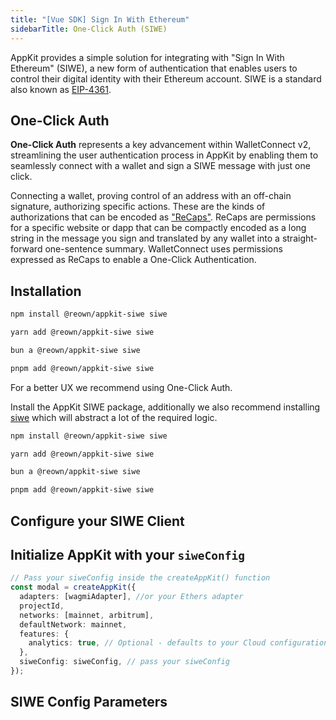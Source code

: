 ```yaml
---
title: "[Vue SDK] Sign In With Ethereum"
sidebarTitle: One-Click Auth (SIWE)
---
```



AppKit provides a simple solution for integrating with "Sign In With Ethereum" (SIWE), a new form of authentication that enables users to control their digital identity with their Ethereum account.
SIWE is a standard also known as [EIP-4361](https://docs.login.xyz/general-information/siwe-overview/eip-4361).

## One-Click Auth

**One-Click Auth** represents a key advancement within WalletConnect v2, streamlining the user authentication process in AppKit by enabling them to seamlessly connect with a wallet and sign a SIWE message with just one click.

Connecting a wallet, proving control of an address with an off-chain signature, authorizing specific actions. These are the kinds of authorizations that can be encoded as ["ReCaps"](https://eips.ethereum.org/EIPS/eip-5573). ReCaps are permissions for a specific website or dapp that can be compactly encoded as a long string in the message you sign and translated by any wallet into a straight-forward one-sentence summary.
WalletConnect uses permissions expressed as ReCaps to enable a One-Click Authentication.

## Installation

<Tabs >
<Tab title="One-Click Auth">

<CodeGroup>

```bash npm
npm install @reown/appkit-siwe siwe
```

```bash Yarn
yarn add @reown/appkit-siwe siwe
```

```bash Bun
bun a @reown/appkit-siwe siwe
```

```bash pnpm
pnpm add @reown/appkit-siwe siwe
```
</CodeGroup>

</Tab>
<Tab title="Legacy">

<Warning>For a better UX we recommend using One-Click Auth.</Warning>

Install the AppKit SIWE package, additionally we also recommend installing [siwe](https://docs.login.xyz/) which will abstract a lot of the required logic.

<CodeGroup>

```bash npm
npm install @reown/appkit-siwe siwe
```

```bash Yarn
yarn add @reown/appkit-siwe siwe
```

```bash Bun
bun a @reown/appkit-siwe siwe
```

```bash pnpm
pnpm add @reown/appkit-siwe siwe
```
</CodeGroup>

</Tab>
</Tabs>

## Configure your SIWE Client

<SiweCode />

## Initialize AppKit with your `siweConfig`

```ts
// Pass your siweConfig inside the createAppKit() function
const modal = createAppKit({
  adapters: [wagmiAdapter], //or your Ethers adapter
  projectId,
  networks: [mainnet, arbitrum],
  defaultNetwork: mainnet,
  features: {
    analytics: true, // Optional - defaults to your Cloud configuration
  },
  siweConfig: siweConfig, // pass your siweConfig
});
```

## SIWE Config Parameters

<SiweParams />
